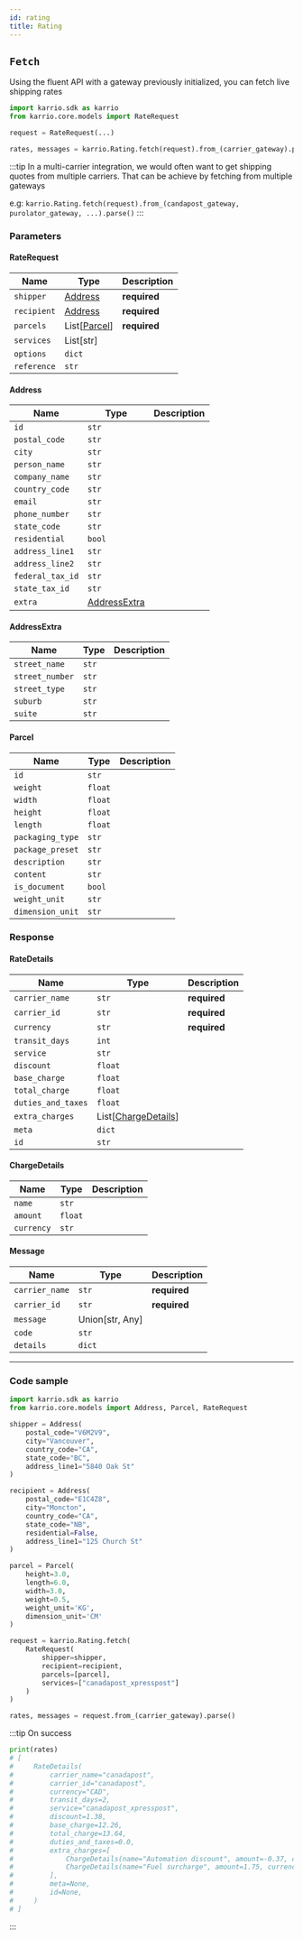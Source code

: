 ```yaml
---
id: rating
title: Rating
---
```


## `Fetch`

Using the fluent API with a gateway previously initialized, you can fetch live shipping rates


```python
import karrio.sdk as karrio
from karrio.core.models import RateRequest

request = RateRequest(...)

rates, messages = karrio.Rating.fetch(request).from_(carrier_gateway).parse()
```

:::tip
  In a multi-carrier integration, we would often want to get shipping quotes from multiple carriers.
  That can be achieve by fetching from multiple gateways

  e.g:
  `karrio.Rating.fetch(request).from_(candapost_gateway, purolator_gateway, ...).parse()`
:::

### Parameters


#### RateRequest

| Name | Type | Description
| --- | --- | --- |
| `shipper` | [Address](#address) | **required**
| `recipient` | [Address](#address) | **required**
| `parcels` | List[[Parcel](#parcel)] | **required**
| `services` | List[str] |
| `options` | `dict` |
| `reference` | `str` |

#### Address

| Name | Type | Description
| --- | --- | --- |
| `id` | `str` |
| `postal_code` | `str` |
| `city` | `str` |
| `person_name` | `str` |
| `company_name` | `str` |
| `country_code` | `str` |
| `email` | `str` |
| `phone_number` | `str` |
| `state_code` | `str` |
| `residential` | `bool` |
| `address_line1` | `str` |
| `address_line2` | `str` |
| `federal_tax_id` | `str` |
| `state_tax_id` | `str` |
| `extra` | [AddressExtra](#addressextra) |


#### AddressExtra

| Name | Type | Description
| --- | --- | --- |
| `street_name` | `str` |
| `street_number` | `str` |
| `street_type` | `str` |
| `suburb` | `str` |
| `suite` | `str` |


#### Parcel

| Name | Type | Description
| --- | --- | --- |
| `id` | `str` |
| `weight` | `float` |
| `width` | `float` |
| `height` | `float` |
| `length` | `float` |
| `packaging_type` | `str` |
| `package_preset` | `str` |
| `description` | `str` |
| `content` | `str` |
| `is_document` | `bool` |
| `weight_unit` | `str` |
| `dimension_unit` | `str` |



### Response


#### RateDetails

| Name | Type | Description
| --- | --- | --- |
| `carrier_name` | `str` | **required**
| `carrier_id` | `str` | **required**
| `currency` | `str` | **required**
| `transit_days` | `int` |
| `service` | `str` |
| `discount` | `float` |
| `base_charge` | `float` |
| `total_charge` | `float` |
| `duties_and_taxes` | `float` |
| `extra_charges` | List[[ChargeDetails](#chargedetails)] |
| `meta` | `dict` |
| `id` | `str` |


#### ChargeDetails

| Name | Type | Description
| --- | --- | --- |
| `name` | `str` |
| `amount` | `float` |
| `currency` | `str` |


#### Message

| Name | Type | Description
| --- | --- | --- |
| `carrier_name` | `str` | **required**
| `carrier_id` | `str` | **required**
| `message` | Union[str, Any] |
| `code` | `str` |
| `details` | `dict` |


---


### Code sample

```python
import karrio.sdk as karrio
from karrio.core.models import Address, Parcel, RateRequest

shipper = Address(
    postal_code="V6M2V9",
    city="Vancouver",
    country_code="CA",
    state_code="BC",
    address_line1="5840 Oak St"
)

recipient = Address(
    postal_code="E1C4Z8",
    city="Moncton",
    country_code="CA",
    state_code="NB",
    residential=False,
    address_line1="125 Church St"
)

parcel = Parcel(
    height=3.0,
    length=6.0,
    width=3.0,
    weight=0.5,
    weight_unit='KG',
    dimension_unit='CM'
)

request = karrio.Rating.fetch(
    RateRequest(
        shipper=shipper,
        recipient=recipient,
        parcels=[parcel],
        services=["canadapost_xpresspost"]
    )
)

rates, messages = request.from_(carrier_gateway).parse()
```

:::tip On success

  ```python
  print(rates)
  # [
  #     RateDetails(
  #         carrier_name="canadapost",
  #         carrier_id="canadapost",
  #         currency="CAD",
  #         transit_days=2,
  #         service="canadapost_xpresspost",
  #         discount=1.38,
  #         base_charge=12.26,
  #         total_charge=13.64,
  #         duties_and_taxes=0.0,
  #         extra_charges=[
  #             ChargeDetails(name="Automation discount", amount=-0.37, currency="CAD"),
  #             ChargeDetails(name="Fuel surcharge", amount=1.75, currency="CAD"),
  #         ],
  #         meta=None,
  #         id=None,
  #     )
  # ]
  ```
:::

